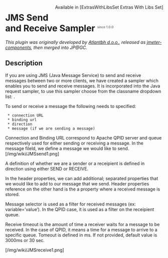 <div style="float: right" class="plugins_set extraslibs_set">Available in [ExtrasWithLibsSet Extras With Libs Set]</div>
= JMS Send and Receive Sampler <sup><font color=gray size="1">since 1.0.0</font></sup>=

<i>This plugin was originally developed by [http://www.atlantbh.com/ Atlantbh d.o.o.], 
released as [https://github.com/ATLANTBH/jmeter-components jmeter-components], 
then merged into JP@GC.</i>

== Description ==

If you are using JMS (Java Message Service) to send and receive messages between two or more clients, we have created a sampler which enables you to send and receive messages. It is incorporated into the Java request sampler, to use this sampler choose from the classname dropdown list: {{{com.atlantbh.jmeter.plugins.jmstools.JMSUtil}}}.

To send or receive a message the following needs to specified:
  * connection URL
  * binding url
  * direction
  * message (if we are sending a message)

Connection and Binding URL correspond to Apache QPID server and queue respectively used for either sending or receiving a message. In the message fileld, we define a message we would like to send.
[/img/wiki/JMSsend1.png]

A definition of whether we are a sender or a receipient is defined in direction using either SEND or RECEIVE.

In the header properties, we can add additional; separated properties that we would like to add to our message that we send. Header properties reference on the other hand is the a property where a received message is stored.

Message selector is used as a filter for received messages (ex: variable=’value’). In the QPID case, it is used as a filter on the receipient queue.

Receive timeout is the amount of time a receiver waits for a message to be received. In the case of QPID, it means a time for a message to arrive to a  specific queue. Tomeout is defined in ms. If not  provided, default value is 3000ms or 30 sec.

[/img/wiki/JMSreceive1.png]